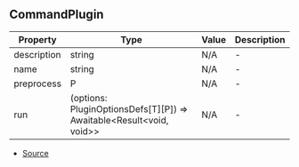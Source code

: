 ## CommandPlugin


| Property | Type | Value | Description |
| ----------- | ----------- | ----------- | ----------- |
| description | string | N/A | - |
| name | string | N/A | - |
| preprocess | P | N/A | - |
| run | (options: PluginOptionsDefs\[T]\[P]) => Awaitable\<Result\<void, void>> | N/A | - |


- [Source](https://github.com/DuroCodes/spark/blob/04409d0/packages/handler/src/types/plugin.ts#L67)